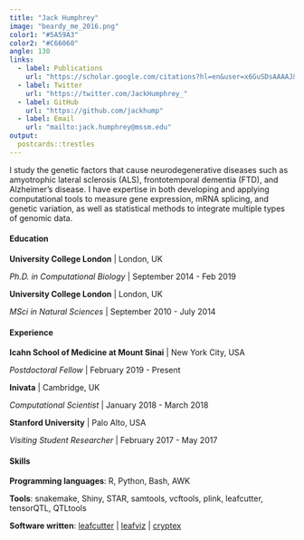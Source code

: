 ```yaml
---
title: "Jack Humphrey"
image: "beardy_me_2016.png"
color1: "#5A59A3"
color2: "#C66060"
angle: 130
links:
  - label: Publications
    url: "https://scholar.google.com/citations?hl=en&user=x6GuSDsAAAAJ&view_op=list_works&sortby=pubdate"
  - label: Twitter
    url: "https://twitter.com/JackHumphrey_"
  - label: GitHub
    url: "https://github.com/jackhump"
  - label: Email
    url: "mailto:jack.humphrey@mssm.edu"
output:
  postcards::trestles
---
```

 
I study the genetic factors that cause neurodegenerative diseases such as amyotrophic lateral sclerosis (ALS), frontotemporal dementia (FTD), and Alzheimer's disease.  I have expertise in both developing and applying computational tools to measure gene expression, mRNA splicing, and genetic variation, as well as statistical methods to integrate multiple types of genomic data. 

#### Education

**University College London** | London, UK

*Ph.D. in Computational Biology* | September 2014 - Feb 2019

**University College London** | London, UK

*MSci in Natural Sciences* | September 2010 - July 2014

#### Experience

**Icahn School of Medicine at Mount Sinai** | New York City, USA

*Postdoctoral Fellow* | February 2019 - Present

**Inivata** | Cambridge, UK

*Computational Scientist* | January 2018 - March 2018

**Stanford University** | Palo Alto, USA
  
*Visiting Student Researcher* | February 2017 - May 2017

#### Skills

**Programming languages**: R, Python, Bash, AWK

**Tools**: snakemake, Shiny, STAR, samtools, vcftools, plink, leafcutter, tensorQTL, QTLtools

**Software written**: [leafcutter](https://davidaknowles.github.io/leafcutter/) | [leafviz](https://github.com/jackhump/leafviz) | [cryptex](https://github.com/jackhump/cryptex) 
